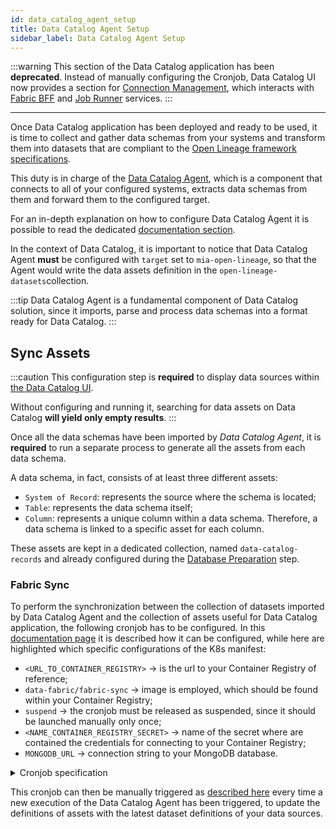 ```yaml
---
id: data_catalog_agent_setup
title: Data Catalog Agent Setup
sidebar_label: Data Catalog Agent Setup
---
```


:::warning
This section of the Data Catalog application has been __deprecated__. Instead of manually configuring the Cronjob, 
Data Catalog UI now provides a section for [Connection Management](/data_catalog/frontend/data_catalog_connections.mdx), 
which interacts with [Fabric BFF](/data_catalog/data_catalog_fabric_bff.mdx) and [Job Runner](/data_catalog/data_catalog_job_runner.mdx) services.
:::

---

Once Data Catalog application has been deployed and ready to be used, it is time to collect and gather data schemas from your systems
and transform them into datasets that are compliant to the [Open Lineage framework specifications](https://openlineage.io/docs/).  

This duty is in charge of the [Data Catalog Agent](/runtime_suite_templates/data-catalog-agent/10_overview.md), which is a component that
connects to all of your configured systems, extracts data schemas from them and forward them to the configured target.

For an in-depth explanation on how to configure Data Catalog Agent it is possible to read the dedicated [documentation section](/runtime_suite_templates/data-catalog-agent/20_configuration.md).

In the context of Data Catalog, it is important to notice that Data Catalog Agent **must** be configured with `target` set to `mia-open-lineage`, so that
the Agent would write the data assets definition in the `open-lineage-datasets`collection.

:::tip
Data Catalog Agent is a fundamental component of Data Catalog solution, since it imports, parse and process data schemas
into a format ready for Data Catalog.
:::

## Sync Assets

:::caution
This configuration step is __required__ to display data sources within [the Data Catalog UI](/data_catalog/frontend/overview.mdx).

Without configuring and running it, searching for data assets on Data Catalog __will yield only empty results__.
:::

Once all the data schemas have been imported by _Data Catalog Agent_, it is __required__ to run a separate process to generate all the assets from each data schema.

A data schema, in fact, consists of at least three different assets:

- `System of Record`: represents the source where the schema is located;
- `Table`: represents the data schema itself;
- `Column`: represents a unique column within a data schema. Therefore, a data schema is linked to a specific asset for each column. 

These assets are kept in a dedicated collection, named `data-catalog-records` and already configured during the [Database Preparation](/data_catalog/database_setup.mdx) step.

### Fabric Sync

To perform the synchronization between the collection of datasets imported by Data Catalog Agent and the collection of assets useful for Data Catalog application, the following cronjob has to be configured. In this [documentation page](/development_suite/api-console/api-design/jobs-cronjob.md)
it is described how it can be configured, while here are highlighted which specific configurations of the K8s manifest:

- `<URL_TO_CONTAINER_REGISTRY>` &rarr; is the url to your Container Registry of reference;
- `data-fabric/fabric-sync` &rarr; image is employed, which should be found within your Container Registry;
- `suspend` &rarr; the cronjob must be released as suspended, since it should be launched manually only once;
- `<NAME_CONTAINER_REGISTRY_SECRET>` &rarr; name of the secret where are contained the credentials for connecting to your Container Registry;
- `MONGODB_URL` &rarr; connection string to your MongoDB database.

<details>
<summary>Cronjob specification</summary>
<p>

```yaml
apiVersion: batch/v1
kind: CronJob
metadata:
  name: fabric-sync
  labels:
    app: fabric-sync
    # ...
  # ...
spec:
  concurrencyPolicy: Forbid
  successfulJobsHistoryLimit: 3
  failedJobsHistoryLimit: 1
  schedule: '* * * * *'
  # this job MUST be deployed as suspended, since it just run once
  suspend: true
  jobTemplate:
    spec:
      backoffLimit: 1
      template:
        metadata:
          name: fabric-sync
          labels:
            app: fabric-sync
            # ...
          # ...
        spec:
          imagePullSecrets:
            - name: <NAME_CONTAINER_REGISTRY_SECRET>
          containers:
            - name: fabric-sync
              # current latest stable version of the image is 0.1.0
              image: <URL_TO_CONTAINER_REGISTRY>/data-fabric/fabric-sync:0.1.0
              args: [
                "records",
                "sync",
                "--url", # you can omit this flag by setting an environment variable called `MONGODB_URL`.
                "{{MONGODB_URL}}",
              ]
          restartPolicy: Never
```

</p>
</details>

This cronjob can then be manually triggered as [described here](/development_suite/monitoring/resources/cronjobs.md#manually-launching-a-cronjob)
every time a new execution of the Data Catalog Agent has been triggered, to update the definitions of assets with the latest dataset definitions
of your data sources.
